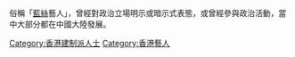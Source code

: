 俗稱「[[藍絲|藍絲]]藝人」，曾經對政治立場明示或暗示式表態，或曾經參與政治活動，當中大部分都在中國大陸發展。

[[Category:香港建制派人士|Category:香港建制派人士]]
[[Category:香港藝人|Category:香港藝人]]